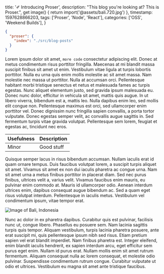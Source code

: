   title: '✐ Introducing Proser',
  description: "This blog you're looking at? This is Proser.",
  get image() {
    return import('@assets/bali.720.jpg')
  },
  timestamp: 1597628866203,
  tags: ['Proser', 'Node', 'React'],
  categories: ['OSS', 'Weekend Builds'],
}

```json
{
  "proser": {
    "index": "./src/blog-posts"
  }
}
```

Lorem ipsum dolor sit amet, `more code` consectetur adipiscing elit. Donec at metus condimentum risus porttitor fringilla. Maecenas at mi blandit massa suscipit finibus sit amet ut enim. Vestibulum vitae ligula at turpis lobortis porttitor. Nulla eu urna quis enim mollis molestie ac sit amet massa. Nam molestie nec massa ut porttitor. Nulla at accumsan orci. Pellentesque habitant morbi tristique senectus et netus et malesuada fames ac turpis egestas. Nunc aliquet elementum justo, sed gravida ipsum malesuada eu. Donec nunc dolor, efficitur in vehicula sit amet, mattis quis augue. In ut libero viverra, bibendum est a, mattis leo. Nulla dapibus enim leo, sed mollis elit congue non. Pellentesque maximus est orci, sed ullamcorper enim porttitor vel. Donec dignissim nunc fringilla sapien convallis, a porta tortor vulputate. Donec egestas semper velit, ac convallis augue sagittis in. Sed fermentum turpis vitae gravida volutpat. Pellentesque sem lorem, feugiat et egestas ac, tincidunt nec eros.

| Usefulness | Description |
| ---------- | ----------- |
| Minor      | Good stuff  |

Quisque semper lacus in risus bibendum accumsan. Nullam iaculis erat id quam ornare tempus. Duis faucibus volutpat lorem, a suscipit turpis aliquet sit amet. Vivamus sit amet ex non dui iaculis pharetra ac congue urna. Nam sit amet urna a metus finibus porttitor in placerat diam. Sed nec purus finibus, ultrices velit a, varius velit. Vivamus faucibus enim mauris, eu pulvinar enim commodo at. Mauris id ullamcorper odio. Aenean interdum ultrices enim, dapibus consequat augue bibendum ac. Sed a quam eget risus volutpat interdum. Pellentesque in iaculis metus. Vestibulum vel condimentum ipsum, vitae tempor erat.

<img src={metadata.image} alt='Image of Bali, Indonesia' />

Nunc ac dolor in ex pharetra dapibus. Curabitur quis est pulvinar, facilisis nunc ut, congue libero. Phasellus eu posuere sem. Nam lacinia sagittis turpis quis tempor. Aliquam vestibulum, turpis lacinia pharetra posuere, ante erat suscipit mi, quis pellentesque ipsum nibh sed risus. Etiam pretium sapien vel erat blandit imperdiet. Nam finibus pharetra est. Integer eleifend, enim blandit iaculis hendrerit, ex sapien interdum arcu, eget efficitur sem purus eget enim. Nullam id purus erat. Nullam mollis enim sit amet rutrum fermentum. Aliquam consequat nulla ac lorem consequat, et molestie odio pulvinar. Suspendisse condimentum rutrum congue. Curabitur vulputate ut odio et ultrices. Vestibulum eu magna sit amet ante tristique faucibus.
